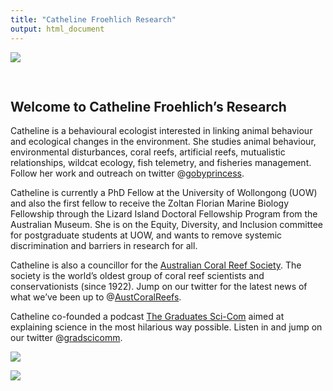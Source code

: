 ```yaml
---
title: "Catheline Froehlich Research"
output: html_document
---
```


![](images/banner.jpg)
<style type="text/css">
.title {
  display: none;
}

#getting-started img {
  margin-right: 10px;
}

</style>

<div class="row" style="padding-top: 30px;">
<div class="col-sm-6">

# **Welcome to Catheline Froehlich's Research**

Catheline is a behavioural ecologist interested in linking animal behaviour and ecological changes in the environment. She studies animal behaviour, environmental disturbances, coral reefs, artificial reefs, mutualistic relationships, wildcat ecology, fish telemetry, and fisheries management. Follow her work and outreach on twitter @[gobyprincess](https://twitter.com/gobyprincess).

Catheline is currently a PhD Fellow at the University of Wollongong (UOW) and also the first fellow to receive the Zoltan Florian Marine Biology Fellowship through the Lizard Island Doctoral Fellowship Program from the Australian Museum. She is on the Equity, Diversity, and Inclusion committee for postgraduate students at UOW, and wants to remove systemic discrimination and barriers in research for all.


Catheline is also a councillor for the [Australian Coral Reef Society](https://australiancoralreefsociety.org/). The society is the world's oldest group of coral reef scientists and conservationists (since 1922). Jump on our twitter for the latest news of what we've been up to @[AustCoralReefs](https://twitter.com/AustCoralReefs).

Catheline co-founded a podcast [The Graduates Sci-Com](https://open.spotify.com/show/7nwpzT5IpeH6cNgyJHaGVB?si=-WoJfjbJRHOnp4oTdoqL6w&nd=1) aimed at explaining science in the most hilarious way possible. Listen in and jump on our twitter @[gradscicomm](https://twitter.com/gradscicomm).

</div>
<div class="col-sm-6">


![](images/23012020P1230143-rotated.jpg)
</a>
</div>

![](images/IntroPageSlide.jpg)